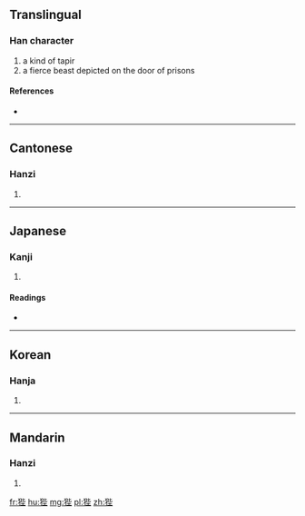 ==Translingual==

===Han character===
{{Han char|rn=94|rad=犬|as=07|sn=10|four=41214|canj=KHPPG}}

# a kind of tapir
# a fierce beast depicted on the door of prisons

====References====
* {{Han ref|kx=0711.130|dkj=20410|dj=1123.130|hdz=21348.070|uh=72F4|ud=29428|bh=D2A5|bd=53925}}

----

==Cantonese==

===Hanzi===
{{yue-hanzi|jyut=|y=bai6}}

# {{defn|lang=yue|sort=犬07}}

----

==Japanese==

===Kanji===
{{ja-kanji|grade=|rs=犬07}}

# {{defn|lang=ja|sort=犬07}}

====Readings====
* {{ja-readings|on=[[へい]] (hei), [[はい]] (hai), [[ばい]] (bai)|kun=}}

----

==Korean==

===Hanja===
{{ko-hanja|hangeul=폐|eumhun=|rv=pye|mr=p'ye|y=phyey}}

# {{defn|lang=ko|sort=犬07}}

----

==Mandarin==

===Hanzi===
{{cmn-hanzi|pin=[[bì]] ([[bi4]])|wg=pi<sup>4</sup>}}

# {{defn|lang=cmn|sort=犬07}}

[[fr:狴]]
[[hu:狴]]
[[mg:狴]]
[[pl:狴]]
[[zh:狴]]